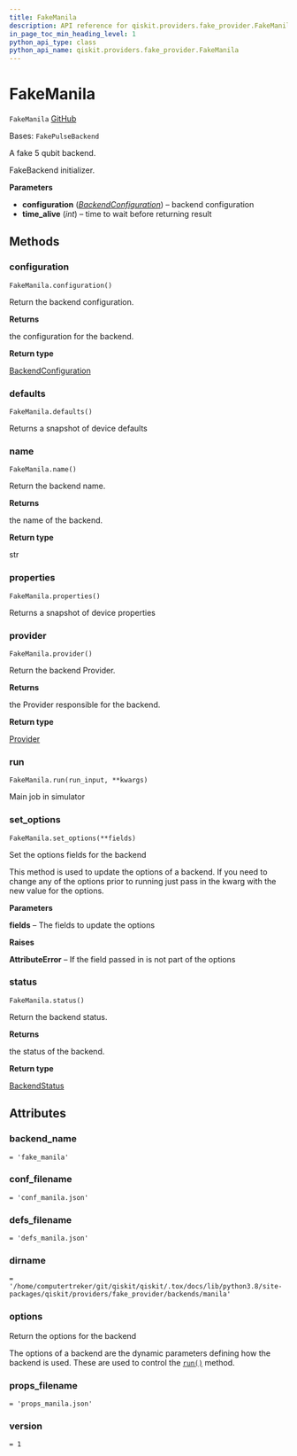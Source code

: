 ```yaml
---
title: FakeManila
description: API reference for qiskit.providers.fake_provider.FakeManila
in_page_toc_min_heading_level: 1
python_api_type: class
python_api_name: qiskit.providers.fake_provider.FakeManila
---
```


# FakeManila

<span id="qiskit.providers.fake_provider.FakeManila" />

`FakeManila` [GitHub](https://github.com/qiskit/qiskit/tree/stable/0.24/qiskit/providers/fake_provider/backends/manila/fake_manila.py "view source code")

Bases: `FakePulseBackend`

A fake 5 qubit backend.

FakeBackend initializer.

**Parameters**

*   **configuration** ([*BackendConfiguration*](qiskit.providers.models.BackendConfiguration "qiskit.providers.models.BackendConfiguration")) – backend configuration
*   **time\_alive** (*int*) – time to wait before returning result

## Methods

<span id="qiskit-providers-fake-provider-fakemanila-configuration" />

### configuration

<span id="qiskit.providers.fake_provider.FakeManila.configuration" />

`FakeManila.configuration()`

Return the backend configuration.

**Returns**

the configuration for the backend.

**Return type**

[BackendConfiguration](qiskit.providers.models.BackendConfiguration "qiskit.providers.models.BackendConfiguration")

<span id="qiskit-providers-fake-provider-fakemanila-defaults" />

### defaults

<span id="qiskit.providers.fake_provider.FakeManila.defaults" />

`FakeManila.defaults()`

Returns a snapshot of device defaults

<span id="qiskit-providers-fake-provider-fakemanila-name" />

### name

<span id="qiskit.providers.fake_provider.FakeManila.name" />

`FakeManila.name()`

Return the backend name.

**Returns**

the name of the backend.

**Return type**

str

<span id="qiskit-providers-fake-provider-fakemanila-properties" />

### properties

<span id="qiskit.providers.fake_provider.FakeManila.properties" />

`FakeManila.properties()`

Returns a snapshot of device properties

<span id="qiskit-providers-fake-provider-fakemanila-provider" />

### provider

<span id="qiskit.providers.fake_provider.FakeManila.provider" />

`FakeManila.provider()`

Return the backend Provider.

**Returns**

the Provider responsible for the backend.

**Return type**

[Provider](qiskit.providers.Provider "qiskit.providers.Provider")

<span id="qiskit-providers-fake-provider-fakemanila-run" />

### run

<span id="qiskit.providers.fake_provider.FakeManila.run" />

`FakeManila.run(run_input, **kwargs)`

Main job in simulator

<span id="qiskit-providers-fake-provider-fakemanila-set-options" />

### set\_options

<span id="qiskit.providers.fake_provider.FakeManila.set_options" />

`FakeManila.set_options(**fields)`

Set the options fields for the backend

This method is used to update the options of a backend. If you need to change any of the options prior to running just pass in the kwarg with the new value for the options.

**Parameters**

**fields** – The fields to update the options

**Raises**

**AttributeError** – If the field passed in is not part of the options

<span id="qiskit-providers-fake-provider-fakemanila-status" />

### status

<span id="qiskit.providers.fake_provider.FakeManila.status" />

`FakeManila.status()`

Return the backend status.

**Returns**

the status of the backend.

**Return type**

[BackendStatus](qiskit.providers.models.BackendStatus "qiskit.providers.models.BackendStatus")

## Attributes

<span id="qiskit.providers.fake_provider.FakeManila.backend_name" />

### backend\_name

`= 'fake_manila'`

<span id="qiskit.providers.fake_provider.FakeManila.conf_filename" />

### conf\_filename

`= 'conf_manila.json'`

<span id="qiskit.providers.fake_provider.FakeManila.defs_filename" />

### defs\_filename

`= 'defs_manila.json'`

<span id="qiskit.providers.fake_provider.FakeManila.dirname" />

### dirname

`= '/home/computertreker/git/qiskit/qiskit/.tox/docs/lib/python3.8/site-packages/qiskit/providers/fake_provider/backends/manila'`

<span id="qiskit.providers.fake_provider.FakeManila.options" />

### options

Return the options for the backend

The options of a backend are the dynamic parameters defining how the backend is used. These are used to control the [`run()`](qiskit.providers.fake_provider.FakeManila#run "qiskit.providers.fake_provider.FakeManila.run") method.

<span id="qiskit.providers.fake_provider.FakeManila.props_filename" />

### props\_filename

`= 'props_manila.json'`

<span id="qiskit.providers.fake_provider.FakeManila.version" />

### version

`= 1`

